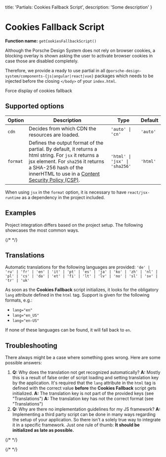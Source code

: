 
  title: 'Partials: Cookies Fallback Script',
  description: 'Some description'
}

# Cookies Fallback Script

**Function name:** `getCookiesFallbackScript()`

Although the Porsche Design System does not rely on browser cookies, a blocking overlay is shown asking the user to
activate browser cookies in case those are disabled completely.

Therefore, we provide a ready to use partial in all `@porsche-design-system/components-{js|angular|react|vue}` packages
which needs to be injected before the closing `</body>` of your `index.html`.

<PButton className="mt-md" onClick="showFallback">Force display of cookies fallback</PButton>

## Supported options

| Option   | Description                                                                                                                                                                                                                                                                  | Type                        | Default |
| -------- |------------------------------------------------------------------------------------------------------------------------------------------------------------------------------------------------------------------------------------------------------------------------------| --------------------------- | ------- |
| `cdn`    | Decides from which CDN the resources are loaded.                                                                                                                                                                                                                             | `'auto' \| 'cn'`             | `'auto'` |
| `format` | Defines the output format of the partial. By default, it returns a html string. For `jsx` it returns a jsx element. For `sha256` it returns a SHA-256 hash of the innerHTML to use in a [Content Security Policy (CSP)](must-know/security/content-security-policy). | `'html' \| 'jsx' \| 'sha256'` | `'html'` |

When using `jsx` in the `format` option, it is necessary to have `react/jsx-runtime` as a dependency in the project
included.

## Examples

Project integration differs based on the project setup.
The following showcases the most common ways.

{/* <PartialDocs name="getCookiesFallbackScript" :params="params" location="body"></PartialDocs> */}

## Translations

Automatic translations for the following languages are provided:
`'de' | 'ru' | 'fr' | 'en' | 'it' | 'pt' | 'es' | 'ja' | 'ko' | 'zh' | 'nl' | 'pl' | 'cs' | 'da' | 'et' | 'fi' | 'lt' | 'lv' | 'no' | 'sl' | 'sv' | 'tr' | 'uk'`

As soon as the **Cookies Fallback** script initializes, it looks for the obligatory `lang` attribute defined in the
`html` tag. Support is given for the following formats, e.g.:

- `lang="en"`
- `lang="en_US"`
- `lang="en-US"`

If none of these languages can be found, it will fall back to `en`.

## Troubleshooting

There always might be a case where something goes wrong. Here are some possible answers:

1. **Q:** Why does the translation not get recognized automatically?
**A:** Mostly this is a result of false order of script loading and setting translation key by the application. It's
required that the `lang` attribute in the `html` tag is defined with the correct value **before** the **Cookies
Fallback** script gets initialized.
**A:** The translation key is not part of the provided keys (see "Translations")
**A:** The translation key has not the correct format (see "Translations")
2. **Q:** Why are there no implementation guidelines for my JS framework?
**A:** Implementing a third party script can be done in many ways regarding the setup of your application. So there
isn't a solely true way to integrate it in a specific framework. Just one rule of thumb: **It should be initialized
as late as possible.**

{/* <script lang="ts">

  @Component
  public params = [
{
  value: ""
},
{
  value: "{ cdn: 'cn' }",
  comment: 'force using China CDN',
},
  ];

  public showFallback = (): void => {
  const script = document.createElement('script');
  const src = `https://cdn.ui.porsche.com${CDN_BASE_PATH}/${FALLBACKS_MANIFEST.cookies}`;
  script.src = process.env.NODE_ENV === 'production' ? src : src.replace('https://cdn.ui.porsche.com/porsche-design-system', 'http://localhost:3001');
  document.body.appendChild(script);
};
}
</script> */}

{/* <style scoped lang="scss">
  :deep(table code::before) {
  content: '' !important;
}
</style> */}

